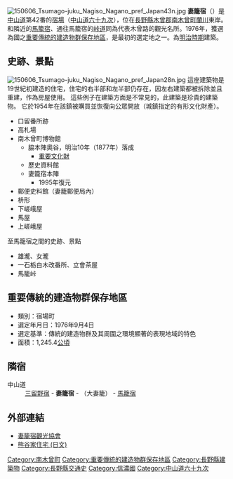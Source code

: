 {{coord|35.5753|137.5951|type:landmark_source:enwiki-googlemaplink|display=title}}
[[File:150606_Tsumago-juku_Nagiso_Nagano_pref_Japan43n.jpg|thumb]]
'''妻籠宿'''（{{jpn|j=妻籠宿|hg=つまごじゅく|rm=Tsumago-juku}}）是[[中山道|中山道]]第42番的[[宿場|宿場]]（[[中山道六十九次|中山道六十九次]]），位在[[長野縣|長野縣]][[木曾郡|木曾郡]][[南木曾町|南木曾町]][[蘭川|蘭川]]東岸。和隣近的[[馬籠宿|馬籠宿]]、通往馬籠宿的[[峠道|峠道]]同為代表木曾路的觀光名所。1976年，獲選為國之[[重要傳統的建造物群保存地區|重要傳統的建造物群保存地區]]，是最初的選定地之一。為[[明治時期|明治時期]]建築。

== 史跡、景點 ==
[[File:150606_Tsumago-juku_Nagiso_Nagano_pref_Japan28n.jpg|thumb]]
這座建築物是19世紀初建造的住宅，住宅的右半部和左半部仍存在，因左右建築都被拆除並且重建，作為房屋使用。
這些例子在建築方面是不常見的，此建築是珍貴的建築物。
它於1954年在該鎮被購買並恢復向公眾開放（城鎮指定的有形文化財產）。

*口留番所跡
*高札場
*南木曾町博物館
**脇本陣奧谷，明治10年（1877年）落成
***[[重要文化財|重要文化財]]
**歷史資料館
**妻籠宿本陣
***1995年復元
*郵便史料館（妻籠郵便局內）
*枡形
*下嵯峨屋
*馬屋
*上嵯峨屋

;至馬籠宿之間的史跡、景點
*雄瀧、女瀧
*一石栃白木改番所、立會茶屋
*馬籠峠

== 重要傳統的建造物群保存地區 ==
*類別：宿場町
*選定年月日：1976年9月4日
*選定基準：傳統的建造物群及其周圍之環境顯著的表現地域的特色
*面積：1,245.4[[公頃|公頃]]

== 隣宿 ==
;中山道
:[[三留野宿|三留野宿]] - '''妻籠宿''' - （大妻籠） - [[馬籠宿|馬籠宿]]

== 外部連結 ==
*[http://www.tumago.jp/ 妻籠宿觀光協會]{{Wayback|url=http://www.tumago.jp/ |date=20110427025030 }}
*[http://www.town.nagiso.nagano.jp/kankou/midokoro/tsumago/midokoro_6.html 熊谷家住宅 (日文)]{{Wayback|url=http://www.town.nagiso.nagano.jp/kankou/midokoro/tsumago/midokoro_6.html |date=20181228174935 }}

{{中山道}}
{{DEFAULTSORT:Tsumago-Juku}}
[[Category:南木曾町|Category:南木曾町]]
[[Category:重要傳統的建造物群保存地區|Category:重要傳統的建造物群保存地區]]
[[Category:長野縣建築物|Category:長野縣建築物]]
[[Category:長野縣交通史|Category:長野縣交通史]]
[[Category:信濃國|Category:信濃國]]
[[Category:中山道六十九次|Category:中山道六十九次]]